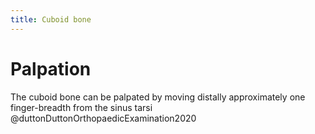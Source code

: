 ```yaml
---
title: Cuboid bone
---
```


# Palpation

The cuboid bone can be palpated by moving distally approximately one finger-breadth from the sinus tarsi @duttonDuttonOrthopaedicExamination2020 